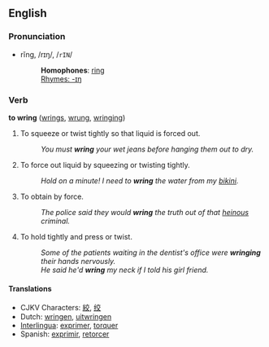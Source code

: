 ==English==
=== Pronunciation ===
*rĭng, /rɪŋ/, /<tt>rIN</tt>/
*:'''Homophones''': [[ring]]
*:[[Rhymes:English:-ɪŋ|Rhymes: -ɪŋ]]

=== Verb ===
'''to wring''' ([[wrings]], [[wrung]], [[wringing]])

#To squeeze or twist tightly so that liquid is forced out. 
#:''You must '''wring''' your wet jeans before hanging them out to dry.'' 
#To force out liquid by squeezing or twisting tightly. 
#:''Hold on a minute! I need to '''wring''' the water from my [[bikini]].'' 
#To obtain by force. 
#:''The police said they would '''wring''' the truth out of that [[heinous]] criminal.'' 
#To hold tightly and press or twist. 
#:''Some of the patients waiting in the dentist's office were '''wringing''' their hands nervously.''
#:''He said he'd '''wring''' my neck if I told his girl friend.'' 

==== Translations ====
*CJKV Characters: [[絞]], [[绞]]
*Dutch: [[wringen]], [[uitwringen]]
*[[Interlingua]]: [[exprimer]], [[torquer]]
*Spanish: [[exprimir]], [[retorcer]]